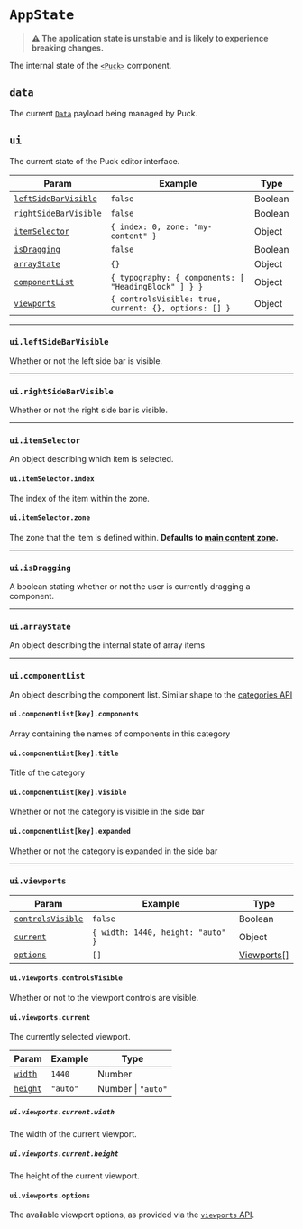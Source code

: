 # `AppState`

> **⚠️ The application state is unstable and is likely to experience breaking changes.**

The internal state of the [`<Puck>`](/docs/api-reference/components/puck) component.

## `data`

The current [`Data`](/docs/api-reference/data) payload being managed by Puck.

## `ui`

The current state of the Puck editor interface.

| Param                                           | Example                                               | Type    |
| ----------------------------------------------- | ----------------------------------------------------- | ------- |
| [`leftSideBarVisible`](#uileftsidebarvisible)   | `false`                                               | Boolean |
| [`rightSideBarVisible`](#uirightsidebarvisible) | `false`                                               | Boolean |
| [`itemSelector`](#uiitemselector)               | `{ index: 0, zone: "my-content" }`                    | Object  |
| [`isDragging`](#isdragging)                     | `false`                                               | Boolean |
| [`arrayState`](#uiarraystate)                   | `{}`                                                  | Object  |
| [`componentList`](#uicomponentlist)             | `{ typography: { components: [ "HeadingBlock" ] } }`  | Object  |
| [`viewports`](#uiviewports)                     | `{ controlsVisible: true, current: {}, options: [] }` | Object  |

---

### `ui.leftSideBarVisible`

Whether or not the left side bar is visible.

---

### `ui.rightSideBarVisible`

Whether or not the right side bar is visible.

---

### `ui.itemSelector`

An object describing which item is selected.

#### `ui.itemSelector.index`

The index of the item within the zone.

#### `ui.itemSelector.zone`

The zone that the item is defined within. **Defaults to [main content zone](/docs/api-reference/data#content).**

---

### `ui.isDragging`

A boolean stating whether or not the user is currently dragging a component.

---

### `ui.arrayState`

An object describing the internal state of array items

---

### `ui.componentList`

An object describing the component list. Similar shape to the [categories API](/docs/api-reference/configuration/config#categories)

#### `ui.componentList[key].components`

Array containing the names of components in this category

#### `ui.componentList[key].title`

Title of the category

#### `ui.componentList[key].visible`

Whether or not the category is visible in the side bar

#### `ui.componentList[key].expanded`

Whether or not the category is expanded in the side bar

---

### `ui.viewports`

| Param                                            | Example                           | Type                                                                 |
| ------------------------------------------------ | --------------------------------- | -------------------------------------------------------------------- |
| [`controlsVisible`](#uiviewportscontrolsvisible) | `false`                           | Boolean                                                              |
| [`current`](#uiviewportscurrent)                 | `{ width: 1440, height: "auto" }` | Object                                                               |
| [`options`](#uiviewportsoptions)                 | `[]`                              | [Viewports\[\]](/docs/api-reference/components/puck#viewport-params) |

#### `ui.viewports.controlsVisible`

Whether or not to the viewport controls are visible.

#### `ui.viewports.current`

The currently selected viewport.

| Param                                 | Example  | Type               |
| ------------------------------------- | -------- | ------------------ |
| [`width`](#uiviewportscurrentwidth)   | `1440`   | Number             |
| [`height`](#uiviewportscurrentheight) | `"auto"` | Number \| `"auto"` |

##### `ui.viewports.current.width`

The width of the current viewport.

##### `ui.viewports.current.height`

The height of the current viewport.

#### `ui.viewports.options`

The available viewport options, as provided via the [`viewports` API](/docs/api-reference/components/puck#viewports).
